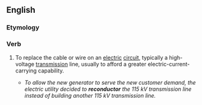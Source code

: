 ==English==

===Etymology===
{{prefix|re|conductor}}

===Verb===
{{en-verb}}

# {{jargon}} To replace the cable or wire on an [[electric]] [[circuit]], typically a high-voltage [[transmission]] line, usually to afford a greater electric-current-carrying capability.
#*''To allow the new generator to serve the new customer demand, the electric utility decided to '''reconductor''' the 115 kV transmission line instead of building another 115 kV transmission line.''